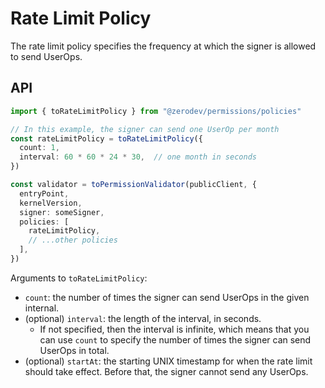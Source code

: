
<VersionWarning version="5.3.x" /> 

# Rate Limit Policy

The rate limit policy specifies the frequency at which the signer is allowed to send UserOps.

## API

```ts
import { toRateLimitPolicy } from "@zerodev/permissions/policies"

// In this example, the signer can send one UserOp per month
const rateLimitPolicy = toRateLimitPolicy({
  count: 1,
  interval: 60 * 60 * 24 * 30,  // one month in seconds
})

const validator = toPermissionValidator(publicClient, {
  entryPoint,
  kernelVersion,
  signer: someSigner,
  policies: [
    rateLimitPolicy,
    // ...other policies
  ],
})
```

Arguments to `toRateLimitPolicy`:

- `count`: the number of times the signer can send UserOps in the given internal.
- (optional) `interval`: the length of the interval, in seconds.
  - If not specified, then the interval is infinite, which means that you can use `count` to specify the number of times the signer can send UserOps in total.
- (optional) `startAt`: the starting UNIX timestamp for when the rate limit should take effect.  Before that, the signer cannot send any UserOps.